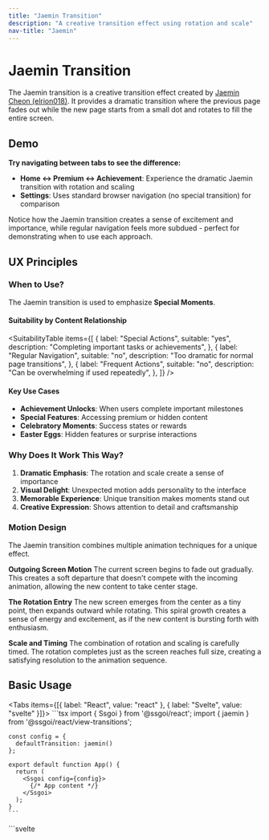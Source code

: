 ```yaml
---
title: "Jaemin Transition"
description: "A creative transition effect using rotation and scale"
nav-title: "Jaemin"
---
```


# Jaemin Transition

The Jaemin transition is a creative transition effect created by [Jaemin Cheon (elrion018)](https://github.com/elrion018). It provides a dramatic transition where the previous page fades out while the new page starts from a small dot and rotates to fill the entire screen.

## Demo

<ViewTransitionDemo type="jaemin" />

**Try navigating between tabs to see the difference:**
- **Home ↔ Premium ↔ Achievement**: Experience the dramatic Jaemin transition with rotation and scaling
- **Settings**: Uses standard browser navigation (no special transition) for comparison

Notice how the Jaemin transition creates a sense of excitement and importance, while regular navigation feels more subdued - perfect for demonstrating when to use each approach.

## UX Principles

### When to Use?

The Jaemin transition is used to emphasize **Special Moments**.

#### Suitability by Content Relationship

<SuitabilityTable
  items={[
    {
      label: "Special Actions",
      suitable: "yes",
      description: "Completing important tasks or achievements",
    },
    {
      label: "Regular Navigation",
      suitable: "no",
      description: "Too dramatic for normal page transitions",
    },
    {
      label: "Frequent Actions",
      suitable: "no",
      description: "Can be overwhelming if used repeatedly",
    },
  ]}
/>

#### Key Use Cases

- **Achievement Unlocks**: When users complete important milestones
- **Special Features**: Accessing premium or hidden content
- **Celebratory Moments**: Success states or rewards
- **Easter Eggs**: Hidden features or surprise interactions

### Why Does It Work This Way?

1. **Dramatic Emphasis**: The rotation and scale create a sense of importance
2. **Visual Delight**: Unexpected motion adds personality to the interface
3. **Memorable Experience**: Unique transition makes moments stand out
4. **Creative Expression**: Shows attention to detail and craftsmanship

### Motion Design

The Jaemin transition combines multiple animation techniques for a unique effect.

**Outgoing Screen Motion**
The current screen begins to fade out gradually. This creates a soft departure that doesn't compete with the incoming animation, allowing the new content to take center stage.

**The Rotation Entry**
The new screen emerges from the center as a tiny point, then expands outward while rotating. This spiral growth creates a sense of energy and excitement, as if the new content is bursting forth with enthusiasm.

**Scale and Timing**
The combination of rotation and scaling is carefully timed. The rotation completes just as the screen reaches full size, creating a satisfying resolution to the animation sequence.

## Basic Usage

<Tabs items={[{ label: "React", value: "react" }, { label: "Svelte", value: "svelte" }]}>
  <TabPanel value="react">
    ```tsx
    import { Ssgoi } from '@ssgoi/react';
    import { jaemin } from '@ssgoi/react/view-transitions';

    const config = {
      defaultTransition: jaemin()
    };

    export default function App() {
      return (
        <Ssgoi config={config}>
          {/* App content */}
        </Ssgoi>
      );
    }
    ```

  </TabPanel>
  <TabPanel value="svelte">
    ```svelte
    <script>
      import { Ssgoi } from '@ssgoi/svelte';
      import { jaemin } from '@ssgoi/svelte/view-transitions';

      const config = {
        defaultTransition: jaemin()
      };
    </script>

    <Ssgoi {config}>
      <slot />
    </Ssgoi>
    ```

  </TabPanel>
</Tabs>

## Configuration Options

```typescript
jaemin({
  spring?: {
    stiffness?: number;  // Animation spring stiffness (default: 50)
    damping?: number;    // Animation spring damping (default: 30)
  };
  initialRotation?: number;      // Initial rotation angle in degrees (default: 45)
  initialScale?: number;         // Initial scale factor (default: 0.01)
  rotationTriggerPoint?: number; // Progress point where rotation starts 0-1 (default: 0.8)
  containerMode?: 'auto' | 'positioned-parent' | 'viewport'; // Container detection mode (default: 'auto')
})
```

### Container Modes

The `containerMode` option controls how the transition calculates its container bounds:

- **`'auto'`** (default): Automatically detects the environment. Uses positioned parent bounds if smaller than 80% of viewport, otherwise uses full viewport
- **`'positioned-parent'`**: Always uses the nearest positioned parent as container bounds. Ideal for demos, modals, or constrained layouts
- **`'viewport'`**: Always uses the full browser viewport as container bounds. Best for full-page applications

```typescript
// Auto detection (recommended for most cases)
jaemin()

// Explicit container control for demos/modals
jaemin({ containerMode: 'positioned-parent' })

// Full viewport for immersive experiences
jaemin({ containerMode: 'viewport' })
```

## Practical Examples

### 1. Achievement Unlock

<Tabs items={[{ label: "React", value: "react" }, { label: "Svelte", value: "svelte" }]}>
  <TabPanel value="react">
    ```tsx
    const config = {
      transitions: [
        {
          from: '/challenge-complete',
          to: '/achievement',
          transition: jaemin({ duration: 1000 })
        }
      ]
    };
    ```
  </TabPanel>
  <TabPanel value="svelte">
    ```svelte
    <script>
      const config = {
        transitions: [
          {
            from: '/challenge-complete',
            to: '/achievement',
            transition: jaemin({ duration: 1000 })
          }
        ]
      };
    </script>
    ```
  </TabPanel>
</Tabs>

### 2. Premium Feature Access

<Tabs items={[{ label: "React", value: "react" }, { label: "Svelte", value: "svelte" }]}>
  <TabPanel value="react">
    ```tsx
    const config = {
      transitions: [
        {
          from: '/upgrade',
          to: '/premium-features',
          transition: jaemin({ rotation: 1080 })
        }
      ]
    };
    ```
  </TabPanel>
  <TabPanel value="svelte">
    ```svelte
    <script>
      const config = {
        transitions: [
          {
            from: '/upgrade',
            to: '/premium-features',
            transition: jaemin({ rotation: 1080 })
          }
        ]
      };
    </script>
    ```
  </TabPanel>
</Tabs>

## Accessibility

- Respects `prefers-reduced-motion` settings
- Screen readers announce content changes appropriately
- Keyboard navigation remains functional during transitions

## Best Practices

### ✅ DO

- Use for truly special moments
- Reserve for achievements and rewards
- Apply to easter eggs and surprises
- Use sparingly for maximum impact

### ❌ DON'T

- Don't use for regular navigation
- Avoid in frequently accessed areas
- Don't apply to error states
- Never use for critical user flows

## Performance Notes

The Jaemin transition uses GPU-accelerated transforms for smooth performance. However, due to its complex animation, consider:

- Testing on lower-end devices
- Providing a simpler fallback for performance-constrained environments
- Using the `prefers-reduced-motion` media query for accessibility
